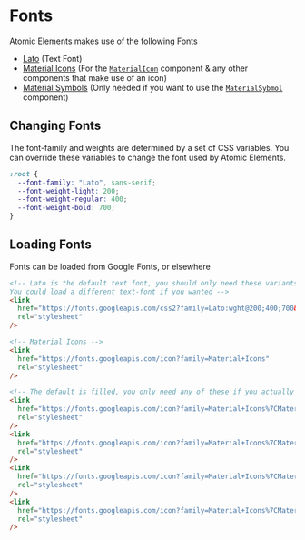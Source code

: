 
<Meta title="Usage/Customizing Appearance/Fonts" />

# Fonts

Atomic Elements makes use of the following Fonts

- [Lato](https://fonts.google.com/specimen/Lato?query=lato) (Text Font)
- [Material Icons](https://fonts.google.com/icons) (For the [`MaterialIcon`](/docs/atoms-materialicon--overview) component & any other components that make use of an icon)
- [Material Symbols](https://fonts.google.com/icons) (Only needed if you want to use the [`MaterialSybmol`](/docs/atoms-materialsymbol--overview) component)

## Changing Fonts

The font-family and weights are determined by a set of CSS variables. You can override these variables to change the font used by Atomic Elements.

```css
:root {
  --font-family: "Lato", sans-serif;
  --font-weight-light: 200;
  --font-weight-regular: 400;
  --font-weight-bold: 700;
}
```

## Loading Fonts

Fonts can be loaded from Google Fonts, or elsewhere

```html
<!-- Lato is the default text font, you should only need these variants.
You could load a different text-font if you wanted -->
<link
  href="https://fonts.googleapis.com/css2?family=Lato:wght@200;400;700&display=swap"
  rel="stylesheet"
/>

<!-- Material Icons -->
<link
  href="https://fonts.googleapis.com/icon?family=Material+Icons"
  rel="stylesheet"
/>

<!-- The default is filled, you only need any of these if you actually intend to use them -->
<link
  href="https://fonts.googleapis.com/icon?family=Material+Icons%7CMaterial+Icons+Outlined"
  rel="stylesheet"
/>
<link
  href="https://fonts.googleapis.com/icon?family=Material+Icons%7CMaterial+Icons+Round"
  rel="stylesheet"
/>
<link
  href="https://fonts.googleapis.com/icon?family=Material+Icons%7CMaterial+Icons+Sharp"
  rel="stylesheet"
/>
<link
  href="https://fonts.googleapis.com/icon?family=Material+Icons%7CMaterial+Icons+Two+Tone"
  rel="stylesheet"
/>
```
